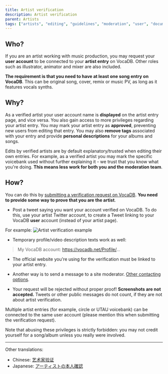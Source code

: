 ---
title: Artist verification
description: Artist verification
parent: Artists
tags: ["artists", "editing", "guidelines", "moderation", "user", "documentation", "vocadb"]
---

## Who?

If you are an artist working with music production, you may request your
**user account** to be connected to your **artist entry** on VocaDB.
Other roles such as illustrator, animator and mixer are also included.

**The requirement is that you need to have at least one song entry on
VocaDB**. This can be original song, cover, remix or music PV, as long
as it features vocals synths.

## Why?

As a verified artist your user account name is **displayed** on the
artist entry page, and vice versa. You also gain access to more
privileges regarding your artist entry. You may mark your artist entry
as **approved**, preventing new users from editing that entry. You may
also **remove tags** associated with your entry and provide **personal
descriptions** for your albums and songs.

Edits by verified artists are by default explanatory/trusted when
editing their own entries. For example, as a verified artist you may
mark the specific voicebank used without further explaining it - we
trust that you know what you're doing. **This means less work for both
you and the moderation team**.

## How?

You can do this by
[submitting a verification request on VocaDB](https://vocadb.net/User/RequestVerification).
**You need to provide some way to prove that you are the artist**.

- Post a tweet saying you want your account verified on VocaDB. To do this, use your artist Twitter account, to create a Tweet linking to your VocaDB **user** account (instead of your artist page).

For example: ![Artist verification example](/images/verification.PNG "Artist verification example")

- Temporary profile/video description texts work as well:

> My VocaDB account: https://vocadb.net/Profile/...

- The official website you're using for the verification must be linked to your artist entry. 

- Another way is to send a message to a site moderator. [Other contacting options](/docs/footer/contact).

- Your request will be rejected without proper proof! **Screenshots are not accepted.** Tweets or other public messages do not count, if they are not about artist verification.

Multiple artist entries (for example, circle or UTAU voicebank) can be
connected to the same user account (please mention this when submitting
the verification request).

Note that abusing these privileges is strictly forbidden: you may not
credit yourself for a song/album unless you really were involved.

---

Other translations:

- Chinese: [艺术家验证](/docs/chinese/artist-verification-chinese)
- Japanese:
  [アーティストの本人確認](/docs/japanese/artist-verification-japanese)

